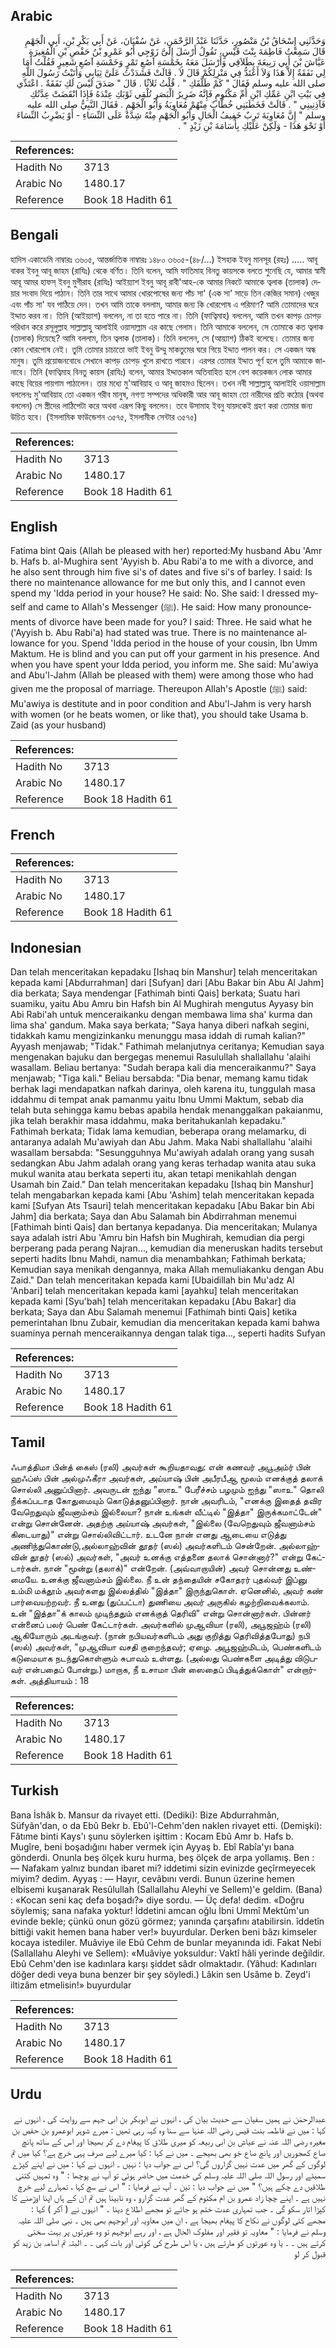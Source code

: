 ## Arabic


<div dir="rtl" lang="ar" style={{fontSize:'larger',backgroundColor:'#f8f9fa',padding:20}}>
وَحَدَّثَنِي إِسْحَاقُ بْنُ مَنْصُورٍ، حَدَّثَنَا عَبْدُ الرَّحْمَنِ، عَنْ سُفْيَانَ، عَنْ أَبِي بَكْرِ بْنِ، أَبِي الْجَهْمِ قَالَ سَمِعْتُ فَاطِمَةَ بِنْتَ قَيْسٍ، تَقُولُ أَرْسَلَ إِلَىَّ زَوْجِي أَبُو عَمْرِو بْنُ حَفْصِ بْنِ الْمُغِيرَةِ عَيَّاشَ بْنَ أَبِي رَبِيعَةَ بِطَلاَقِي وَأَرْسَلَ مَعَهُ بِخَمْسَةِ آصُعِ تَمْرٍ وَخَمْسَةِ آصُعِ شَعِيرٍ فَقُلْتُ أَمَا لِي نَفَقَةٌ إِلاَّ هَذَا وَلاَ أَعْتَدُّ فِي مَنْزِلِكُمْ قَالَ لاَ ‏.‏ قَالَتْ فَشَدَدْتُ عَلَىَّ ثِيَابِي وَأَتَيْتُ رَسُولَ اللَّهِ صلى الله عليه وسلم فَقَالَ ‏"‏ كَمْ طَلَّقَكِ ‏"‏ ‏.‏ قُلْتُ ثَلاَثًا ‏.‏ قَالَ ‏"‏ صَدَقَ لَيْسَ لَكِ نَفَقَةٌ ‏.‏ اعْتَدِّي فِي بَيْتِ ابْنِ عَمِّكِ ابْنِ أُمِّ مَكْتُومٍ فَإِنَّهُ ضَرِيرُ الْبَصَرِ تُلْقِي ثَوْبَكِ عِنْدَهُ فَإِذَا انْقَضَتْ عِدَّتُكِ فَآذِنِينِي ‏"‏ ‏.‏ قَالَتْ فَخَطَبَنِي خُطَّابٌ مِنْهُمْ مُعَاوِيَةُ وَأَبُو الْجَهْمِ ‏.‏ فَقَالَ النَّبِيُّ صلى الله عليه وسلم ‏"‏ إِنَّ مُعَاوِيَةَ تَرِبٌ خَفِيفُ الْحَالِ وَأَبُو الْجَهْمِ مِنْهُ شِدَّةٌ عَلَى النِّسَاءِ - أَوْ يَضْرِبُ النِّسَاءَ أَوْ نَحْوَ هَذَا - وَلَكِنْ عَلَيْكِ بِأُسَامَةَ بْنِ زَيْدٍ ‏"‏ ‏.‏
</div>
<div style={{backgroundColor:'#f8f9fa',padding:20, marginBottom: 10}}><table> <thead> <tr> <th>References:</th> <th></th> </tr> </thead> <tbody><tr><td>Hadith No</td><td>3713</td></tr><tr><td>Arabic No</td><td>1480.17</td></tr><tr><td>Reference</td><td>Book 18 Hadith 61</td></tr></tbody></table></div>

## Bengali


<div dir="ltr" lang="bn" style={{fontSize:'larger',backgroundColor:'#f8f9fa',padding:20}}>
হাদিস একাডেমি নাম্বারঃ ৩৬০৫, আন্তর্জাতিক নাম্বারঃ ১৪৮০ ৩৬০৫-(৪৮/...) ইসহাক ইবনু মানসূর (রহঃ) ..... আবূ বাকর ইবনু আবূ জাহম (রাযিঃ) থেকে বর্ণিত। তিনি বলেন, আমি ফাতিমাহ বিনতু কায়সকে বলতে শুনেছি যে, আমার স্বামী আবূ আমর হাফস্ ইবনু মুগীরাহ (রাযিঃ) আইয়্যাশ ইবনু আবূ রাবী'আহ-কে আমার নিকটে আমাকে ত্বলাক (তালাক) দেয়ার সংবাদ দিয়ে পাঠান। তিনি তার সাথে আমার খোরপোষের জন্য পাঁচ সা' (এক সা' সাড়ে তিন কেজির সমান) খেজুর এবং পাঁচ সা' যব পাঠিয়ে দেন। তখন আমি তাকে বললাম, আমার জন্য কি খোরপোষ এ পরিমাণ? আমি তোমাদের ঘরে ইদ্দাত করব না। তিনি (আইয়্যাশ) বললেন, না তা হতে পারে না। তিনি (ফাত্বিমাহ) বললেন, আমি তখন কাপড় চোপড় পরিধান করে রসূলুল্লাহ সাল্লাল্লাহু আলাইহি ওয়াসাল্লাম এর কাছে গেলাম। তিনি আমাকে বললেন, সে তোমাকে কত ত্বলাক (তালাক) দিয়েছে? আমি বললাম, তিন ত্বলাক (তালাক)। তিনি বললেন, সে (আয়্যাশ) ঠিকই বলেছে। তোমার জন্য কোন খোরপোষ নেই। তুমি তোমার চাচাতো ভাই ইবনু উম্মু মাকতুমের ঘরে গিয়ে ইদ্দাত পালন কর। সে একজন অন্ধ মানুষ। তুমি প্রয়োজনবোধে সেখানে কাপড় চোপড় খুলে রাখতে পারবে। এরপর তোমার ইদ্দাত পূর্ণ হলে তুমি আমাকে জানাবে। তিনি (ফাত্বিমাহ বিনতু কায়স (রাযিঃ) বলেন, আমার ইদ্দাতকাল অতিবাহিত হলে বেশ কয়েকজন লোক আমার কাছে বিয়ের পায়গাম পাঠালেন। তার মধ্যে মু'আবিয়াহ ও আবূ জাহমও ছিলেন। তখন নবী সাল্লাল্লাহু আলাইহি ওয়াসাল্লাম বললেনঃ মু'আবিয়াহ তো একজন গরীব মানুষ, নগণ্য সম্পদের অধিকারী আর আবূ জাহম তো নারীদের প্রতি কঠোর (অথবা বললেন) সে স্ত্রীদের লাঠিপেটা করে অথবা এরূপ কিছু বললেন। তবে উসামাহ ইবনু যায়দকেই গ্রহণ করা তোমার জন্য উচিত হবে। (ইসলামিক ফাউন্ডেশন ৩৫৭৫, ইসলামীক সেন্টার ৩৫৭৫)
</div>
<div style={{backgroundColor:'#f8f9fa',padding:20, marginBottom: 10}}><table> <thead> <tr> <th>References:</th> <th></th> </tr> </thead> <tbody><tr><td>Hadith No</td><td>3713</td></tr><tr><td>Arabic No</td><td>1480.17</td></tr><tr><td>Reference</td><td>Book 18 Hadith 61</td></tr></tbody></table></div>

## English


<div dir="ltr" lang="en" style={{fontSize:'larger',backgroundColor:'#f8f9fa',padding:20}}>
Fatima bint Qais (Allah be pleased with her) reported:My husband Abu 'Amr b. Hafs b. al-Mughira sent 'Ayyish b. Abu Rabi'a to me with a divorce, and he also sent through him five si's of dates and five si's of barley. I said: Is there no maintenance allowance for me but only this, and I cannot even spend my 'Idda period in your house? He said: No. She said: I dressed myself and came to Allah's Messenger (ﷺ). He said: How many pronouncements of divorce have been made for you? I said: Three. He said what he ('Ayyish b. Abu Rabi'a) had stated was true. There is no maintenance allowance for you. Spend 'Idda period in the house of your cousin, Ibn Umm Maktum. He is blind and you can put off your garment in his presence. And when you have spent your Idda period, you inform me. She said: Mu'awiya and Abu'l-Jahm (Allah be pleased with them) were among those who had given me the proposal of marriage. Thereupon Allah's Apostle (ﷺ) said: Mu'awiya is destitute and in poor condition and Abu'l-Jahm is very harsh with women (or he beats women, or like that), you should take Usama b. Zaid (as your husband)
</div>
<div style={{backgroundColor:'#f8f9fa',padding:20, marginBottom: 10}}><table> <thead> <tr> <th>References:</th> <th></th> </tr> </thead> <tbody><tr><td>Hadith No</td><td>3713</td></tr><tr><td>Arabic No</td><td>1480.17</td></tr><tr><td>Reference</td><td>Book 18 Hadith 61</td></tr></tbody></table></div>

## French


<div dir="ltr" lang="fr" style={{fontSize:'larger',backgroundColor:'#f8f9fa',padding:20}}>

</div>
<div style={{backgroundColor:'#f8f9fa',padding:20, marginBottom: 10}}><table> <thead> <tr> <th>References:</th> <th></th> </tr> </thead> <tbody><tr><td>Hadith No</td><td>3713</td></tr><tr><td>Arabic No</td><td>1480.17</td></tr><tr><td>Reference</td><td>Book 18 Hadith 61</td></tr></tbody></table></div>

## Indonesian


<div dir="ltr" lang="id" style={{fontSize:'larger',backgroundColor:'#f8f9fa',padding:20}}>
Dan telah menceritakan kepadaku [Ishaq bin Manshur] telah menceritakan kepada kami [Abdurrahman] dari [Sufyan] dari [Abu Bakar bin Abu Al Jahm] dia berkata; Saya mendengar [Fathimah binti Qais] berkata; Suatu hari suamiku, yaitu Abu Amru bin Hafsh bin Al Mughirah mengutus Ayyasy bin Abi Rabi'ah untuk menceraikanku dengan membawa lima sha' kurma dan lima sha' gandum. Maka saya berkata; "Saya hanya diberi nafkah segini, tidakkah kamu mengizinkanku menunggu masa iddah di rumah kalian?" Ayyash menjawab; "Tidak." Fathimah melanjutnya ceritanya; Kemudian saya mengenakan bajuku dan bergegas menemui Rasulullah shallallahu 'alaihi wasallam. Beliau bertanya: "Sudah berapa kali dia menceraikanmu?" Saya menjawab; "Tiga kali." Beliau bersabda: "Dia benar, memang kamu tidak berhak lagi mendapatkan nafkah darinya, oleh karena itu, tunggulah masa iddahmu di tempat anak pamanmu yaitu Ibnu Ummi Maktum, sebab dia telah buta sehingga kamu bebas apabila hendak menanggalkan pakaianmu, jika telah berakhir masa iddahmu, maka beritahukanlah kepadaku." Fathimah berkata; Tidak lama kemudian, beberapa orang melamarku, di antaranya adalah Mu'awiyah dan Abu Jahm. Maka Nabi shallallahu 'alaihi wasallam bersabda: "Sesungguhnya Mu'awiyah adalah orang yang susah sedangkan Abu Jahm adalah orang yang keras terhadap wanita atau suka mukul wanita atau berkata seperti itu, akan tetapi menikahlah dengan Usamah bin Zaid." Dan telah menceritakan kepadaku [Ishaq bin Manshur] telah mengabarkan kepada kami [Abu 'Ashim] telah menceritakan kepada kami [Sufyan Ats Tsauri] telah menceritakan kepadaku [Abu Bakar bin Abi Jahm] dia berkata; Saya dan Abu Salamah bin Abdirrahman menemui [Fathimah binti Qais] dan bertanya kepadanya. Dia menceritakan; Mulanya saya adalah istri Abu 'Amru bin Hafsh bin Mughirah, kemudian dia pergi berperang pada perang Najran…, kemudian dia meneruskan hadits tersebut seperti hadits Ibnu Mahdi, namun dia menambahkan; Fathimah berkata; Kemudian saya menikah dengannya, maka Allah memuliakanku dengan Abu Zaid." Dan telah menceritakan kepada kami [Ubaidillah bin Mu'adz Al 'Anbari] telah menceritakan kepada kami [ayahku] telah menceritakan kepada kami [Syu'bah] telah menceritakan kepadaku [Abu Bakar] dia berkata; Saya dan Abu Salamah menemui [Fathimah binti Qais] ketika pemerintahan Ibnu Zubair, kemudian dia menceritakan kepada kami bahwa suaminya pernah menceraikannya dengan talak tiga…, seperti hadits Sufyan
</div>
<div style={{backgroundColor:'#f8f9fa',padding:20, marginBottom: 10}}><table> <thead> <tr> <th>References:</th> <th></th> </tr> </thead> <tbody><tr><td>Hadith No</td><td>3713</td></tr><tr><td>Arabic No</td><td>1480.17</td></tr><tr><td>Reference</td><td>Book 18 Hadith 61</td></tr></tbody></table></div>

## Tamil


<div dir="ltr" lang="ta" style={{fontSize:'larger',backgroundColor:'#f8f9fa',padding:20}}>
ஃபாத்திமா பின்த் கைஸ் (ரலி) அவர்கள் கூறியதாவது: என் கணவர் அபூஅம்ர் பின் ஹஃப்ஸ் பின் அல்முஃகீரா அவர்கள், அய்யாஷ் பின் அபீரபீஆ மூலம் எனக்குத் தலாக் சொல்லி அனுப்பினார். அவருடன் ஐந்து "ஸாஉ" பேரீச்சம் பழமும் ஐந்து "ஸாஉ" தொலி நீக்கப்படாத கோதுமையும் கொடுத்தனுப்பினார். நான் அவரிடம், "எனக்கு இதைத் தவிர வேறெதுவும் ஜீவனாம்சம் இல்லையா? நான் உங்கள் வீட்டில் "இத்தா" இருக்கமாட்டேன்" என்று சொன்னேன். அதற்கு அய்யாஷ் அவர்கள், "இல்லை (வேறெதுவும் ஜீவனாம்சம் கிடையாது)" என்று சொல்லிவிட்டார். உடனே நான் எனது ஆடையை எடுத்து அணிந்துகொண்டு,அல்லாஹ்வின் தூதர் (ஸல்) அவர்களிடம் சென்றேன். அல்லாஹ்வின் தூதர் (ஸல்) அவர்கள், "அவர் உனக்கு எத்தனை தலாக் சொன்னார்?" என்று கேட்டார்கள். நான் "மூன்று (தலாக்)" என்றேன். (அவ்வாறாயின்) அவர் சொன்னது உண்மையே. உனக்கு ஜீவனாம்சம் இல்லை. நீ உன் தந்தையின் சகோதரர் புதல்வர் இப்னு உம்மி மக்தூம் அவர்களது இல்லத்தில் "இத்தா" இருந்துகொள். ஏனெனில், அவர் கண் பார்வையற்றவர். நீ உனது (துப்பட்டா) துணியை அவர் அருகில் கழற்றிவைக்கலாம். உன் "இத்தா"க் காலம் முடிந்ததும் எனக்குத் தெரிவி" என்று சொன்னார்கள். பின்னர் என்னைப் பலர் பெண் கேட்டார்கள். அவர்களில் முஆவியா (ரலி), அபூஜஹ்ம் (ரலி) ஆகியோரும் அடங்குவர். (நான் நபியவர்களிடம் அது குறித்து தெரிவித்தபோது) நபி (ஸல்) அவர்கள், "முஆவியா வசதி குறைந்தவர்; ஏழை. அபூஜஹ்மிடம், பெண்களிடம் கடுமையாக நடந்துகொள்ளும் சுபாவம் உள்ளது. (அல்லது பெண்களை அடித்து விடுபவர் என்பதைப் போன்று.) மாறாக, நீ உசாமா பின் ஸைதைப் பிடித்துக்கொள்" என்றார்கள். அத்தியாயம் : 18
</div>
<div style={{backgroundColor:'#f8f9fa',padding:20, marginBottom: 10}}><table> <thead> <tr> <th>References:</th> <th></th> </tr> </thead> <tbody><tr><td>Hadith No</td><td>3713</td></tr><tr><td>Arabic No</td><td>1480.17</td></tr><tr><td>Reference</td><td>Book 18 Hadith 61</td></tr></tbody></table></div>

## Turkish


<div dir="ltr" lang="tr" style={{fontSize:'larger',backgroundColor:'#f8f9fa',padding:20}}>
Bana İshâk b. Mansur da rivayet etti. (Dediki): Bize Abdurrahmân, Süfyân'dan, o da Ebû Bekr b. Ebû'l-Cehm'den naklen rivayet etti. (Demişki): Fâtıme binti Kays'ı şunu söylerken işittim : Kocam Ebû Amr b. Hafs b. Mugîre, beni boşadığını haber vermek için Ayyaş b. Ebî Rabîa'yı bana gönderdi. Onunla beş ölçek kuru hurma, beş ölçek de arpa yollamış. Ben : — Nafakam yalnız bundan ibaret mi? iddetimi sizin evinizde geçîrmeyecek miyim? dedim. Ayyaş : — Hayır, cevâbını verdi. Bunun üzerine hemen elbisemi kuşanarak Resûlullah (Sallallahu Aleyhi ve Sellem)'e geldim. (Bana) : «Kocan seni kaç defa boşadı?» diye sordu. — Üç defa! dedim. «Doğru söylemiş; sana nafaka yoktur! İddetini amcan oğlu İbni Ummî Mektûm'un evinde bekle; çünkü onun gözü görmez; yanında çarşafını atabilirsin. îddetîn bittiği vakit hemen bana haber ver!» buyurdular. Derken beni bâzı kimseler kocaya istediler. Muâviye ile Ebû Cehm de bunlar meyanında idi. Fakat Nebi (Sallallahu Aleyhi ve Sellem): «Muâviye yoksuldur: Vaktî hâli yerinde değildir. Ebû Cehm'den ise kadınlara karşı şiddet sâdr olmaktadır. (Yâhud: Kadınları döğer dedi veya buna benzer bir şey söyledi.) Lâkin sen Usâme b. Zeyd'i iltizâm etmelisin!» buyurdular
</div>
<div style={{backgroundColor:'#f8f9fa',padding:20, marginBottom: 10}}><table> <thead> <tr> <th>References:</th> <th></th> </tr> </thead> <tbody><tr><td>Hadith No</td><td>3713</td></tr><tr><td>Arabic No</td><td>1480.17</td></tr><tr><td>Reference</td><td>Book 18 Hadith 61</td></tr></tbody></table></div>

## Urdu


<div dir="rtl" lang="ur" style={{fontSize:'larger',backgroundColor:'#f8f9fa',padding:20}}>
عبدالرحمٰن نے ہمیں سفیان سے حدیث بیان کی ، انہوں نے ابوبکر بن ابی جہم سے روایت کی ، انہوں نے کہا : میں نے فاطمہ بنت قیس رضی اللہ عنہا سے سنا وہ کہہ رہی تھیں : میرے شوہر ابوعمرو بن حفص بن مغیرہ رضی اللہ عنہ نے عیاش بن ابی ربیعہ کو میری طلاق کا پیغام دے کر بھیجا اور اس کے ساتھ پانچ صاع کھجوریں اور پانچ صاع جَو بھی بھیجے ۔ میں نے کہا : کیا میرے لیے صرف یہی خرچ ہے؟ کیا میں تم لوگوں کے گھر میں عدت نہیں گزاروں گی؟ اس نے جواب دیا : نہیں ۔ انہوں نے کہا : میں نے اپنے کپڑے سمیٹے اور رسول اللہ صلی اللہ علیہ وسلم کی خدمت میں حاضر ہوئی تو آپ نے پوچھا : " وہ تمہیں کتنی طلاقیں دے چکے ہیں؟ " میں نے جواب دیا : تین ۔ آپ نے فرمایا : " اس نے سچ کہا ، تمہارے لیے خرچ نہیں ہے ۔ اپنے چچا زاد عمرو بن ام مکتوم کے گھر عدت گزارو ، وہ نابینا ہیں تم ان کے ہاں اپنا اوڑھنے کا کپڑا اتار سکو گی ۔ جب تمہاری عدت ختم ہو جائے تو مجھے اطلاع دینا ۔ " انہوں نے ( آکر ) کہا : مجھے کئی لوگوں نے نکاح کا پیغام بھیجا ہے ، ان میں معاویہ اور ابوجہم بھی ہیں ۔ نبی صلی اللہ علیہ وسلم نے فرمایا : " معاویہ تو فقیر اور مفلوک الحال ہے ، اور رہے ابوجہم تو وہ عورتوں پر بہت سختی کرتے ہیں ۔ ۔ یا وہ عورتوں کو مارتے ہیں ، یا اس طرح کی کوئی اور بات کہی ۔ ۔ البتہ تم اسامہ بن زید کو قبول کر لو
</div>
<div style={{backgroundColor:'#f8f9fa',padding:20, marginBottom: 10}}><table> <thead> <tr> <th>References:</th> <th></th> </tr> </thead> <tbody><tr><td>Hadith No</td><td>3713</td></tr><tr><td>Arabic No</td><td>1480.17</td></tr><tr><td>Reference</td><td>Book 18 Hadith 61</td></tr></tbody></table></div>